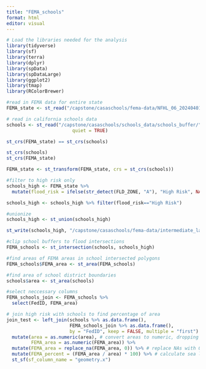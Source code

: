 ```yaml
---
title: "FEMA_schools"
format: html
editor: visual
---
```


```r
# Load the libraries needed for the analysis
library(tidyverse)
library(sf)
library(terra)
library(dplyr)
library(spData)
library(spDataLarge)
library(ggplot2)
library(tmap)
library(RColorBrewer)
```

```r
#read in FEMA data for entire state
FEMA_state <- st_read("/capstone/casaschools/fema-data/NFHL_06_20240401/NFHL_06_20240401.gdb", layer = "S_FLD_HAZ_AR")
```

```r
# read in california schools data
schools <- st_read("/capstone/casaschools/schools_data/schools_buffer/",
                        quiet = TRUE)
```

```r
st_crs(FEMA_state) == st_crs(schools)

st_crs(schools)
st_crs(FEMA_state)

FEMA_state <- st_transform(FEMA_state, crs = st_crs(schools))

```

```r
#filter to high risk only
schools_high <- FEMA_state %>% 
  mutate(flood_risk = ifelse(str_detect(FLD_ZONE, "A"), "High Risk", NA))

schools_high <- schools_high %>% filter(flood_risk=="High Risk")

#unionize
schools_high <- st_union(schools_high)

st_write(schools_high, "/capstone/casaschools/fema-data/intermediate_layers/fema_high_union.shp")

#clip school buffers to flood intersections
FEMA_schools <- st_intersection(schools, schools_high)
```

```r
#find areas of FEMA areas in school intersected polygons
FEMA_schools$FEMA_area <- st_area(FEMA_schools)

#find area of school district boundaries
schools$area <- st_area(schools)

```

```r
#select neccessary columns
FEMA_schools_join <- FEMA_schools %>% 
  select(FedID, FEMA_area)
```

```r
# join high risk with schools to find percentage of area
join_test <- left_join(schools %>% as.data.frame(),
                       FEMA_schools_join %>% as.data.frame(),
                       by = "FedID", keep = FALSE, multiple = "first") %>%
  mutate(area = as.numeric(area), # convert areas to numeric, dropping the units
         FEMA_area = as.numeric(FEMA_area)) %>%
  mutate(FEMA_area = replace_na(FEMA_area, 0)) %>% # replace NAs with 0s
  mutate(FEMA_percent = (FEMA_area / area) * 100) %>% # calculate sea level rise inundation percentage
  st_sf(sf_column_name = "geometry.x")
```
